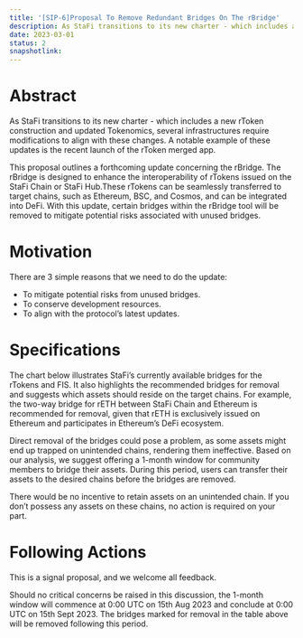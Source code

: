 ```yaml
---
title: '[SIP-6]Proposal To Remove Redundant Bridges On The rBridge'
description: As StaFi transitions to its new charter - which includes a new rToken construction and updated Tokenomics, several infrastructures require modifications to align with these changes. A notable example of these updates is the recent launch of the rToken merged app.
date: 2023-03-01
status: 2
snapshotlink:
---
```


# Abstract

As StaFi transitions to its new charter - which includes a new rToken construction and updated Tokenomics, several infrastructures require modifications to align with these changes. A notable example of these updates is the recent launch of the rToken merged app.

This proposal outlines a forthcoming update concerning the rBridge. The rBridge is designed to enhance the interoperability of rTokens issued on the StaFi Chain or StaFi Hub.These rTokens can be seamlessly transferred to target chains, such as Ethereum, BSC, and Cosmos, and can be integrated into DeFi. With this update, certain bridges within the rBridge tool will be removed to mitigate potential risks associated with unused bridges.

# Motivation

There are 3 simple reasons that we need to do the update:
- To mitigate potential risks from unused bridges.
- To conserve development resources.
- To align with the protocol’s latest updates.

# Specifications

The chart below illustrates StaFi’s currently available bridges for the rTokens and FIS. It also highlights the recommended bridges for removal and suggests which assets should reside on the target chains. For example, the two-way bridge for rETH between StaFi Chain and Ethereum is recommended for removal, given that rETH is exclusively issued on Ethereum and participates in Ethereum’s DeFi ecosystem.

Direct removal of the bridges could pose a problem, as some assets might end up trapped on unintended chains, rendering them ineffective. Based on our analysis, we suggest offering a 1-month window for community members to bridge their assets. During this period, users can transfer their assets to the desired chains before the bridges are removed.

There would be no incentive to retain assets on an unintended chain. If you don’t possess any assets on these chains, no action is required on your part.

# Following Actions

This is a signal proposal, and we welcome all feedback.

Should no critical concerns be raised in this discussion, the 1-month window will commence at 0:00 UTC on 15th Aug 2023 and conclude at 0:00 UTC on 15th Sept 2023. The bridges marked for removal in the table above will be removed following this period.